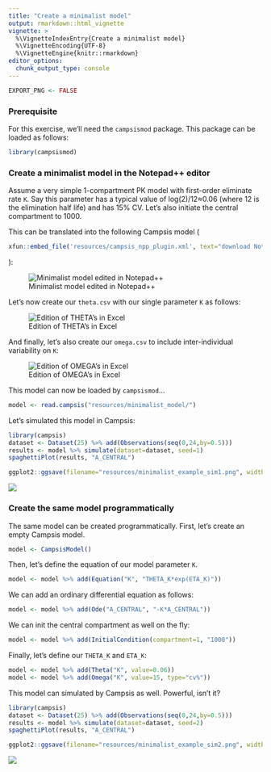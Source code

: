 ```yaml
---
title: "Create a minimalist model"
output: rmarkdown::html_vignette
vignette: >
  %\VignetteIndexEntry{Create a minimalist model}
  %\VignetteEncoding{UTF-8}
  %\VignetteEngine{knitr::rmarkdown}
editor_options: 
  chunk_output_type: console
---
```


```r
EXPORT_PNG <- FALSE
```

### Prerequisite

For this exercise, we'll need the `campsismod` package. This package can be loaded as follows:

```r
library(campsismod)
```

### Create a minimalist model in the Notepad++ editor

Assume a very simple 1-compartment PK model with first-order eliminate rate `K`. Say this parameter has a typical value of log(2)/12≈0.06 (where 12 is the elimination half life) and has 15% CV. Let's also initiate the central compartment to 1000.

This can be translated into the following Campsis model (
```r
xfun::embed_file('resources/campsis_npp_plugin.xml', text="download Notepad++ plugin for Campsis")
```
):

![Minimalist model edited in Notepad++](resources/notepad_plugin_example.png)
             
Let's now create our `theta.csv` with our single parameter `K` as follows:

![Edition of THETA's in Excel](resources/minimal_model_theta.png)
           
And finally, let's also create our `omega.csv` to include inter-individual variability on `K`:

![Edition of OMEGA's in Excel](resources/minimal_model_omega.png)
          
This model can now be loaded by `campsismod`...

```r
model <- read.campsis("resources/minimalist_model/")
```

Let's simulated this model in Campsis:

```r
library(campsis)
dataset <- Dataset(25) %>% add(Observations(seq(0,24,by=0.5)))
results <- model %>% simulate(dataset=dataset, seed=1)
spaghettiPlot(results, "A_CENTRAL")
```

```r
ggplot2::ggsave(filename="resources/minimalist_example_sim1.png", width=7, height=3, dpi=100)
```

![](resources/minimalist_example_sim1.png)

### Create the same model programmatically

The same model can be created programmatically. First, let's create an empty Campsis model.

```r
model <- CampsisModel()
```

Then, let's define the equation of our model parameter `K`.

```r
model <- model %>% add(Equation("K", "THETA_K*exp(ETA_K)"))
```

We can add an ordinary differential equation as follows:

```r
model <- model %>% add(Ode("A_CENTRAL", "-K*A_CENTRAL"))
```

We can init the central compartment as well on the fly:

```r
model <- model %>% add(InitialCondition(compartment=1, "1000"))
```

Finally, let's define our `THETA_K` and `ETA_K`:

```r
model <- model %>% add(Theta("K", value=0.06))
model <- model %>% add(Omega("K", value=15, type="cv%"))
```

This model can simulated by Campsis as well. Powerful, isn't it?

```r
library(campsis)
dataset <- Dataset(25) %>% add(Observations(seq(0,24,by=0.5)))
results <- model %>% simulate(dataset=dataset, seed=2)
spaghettiPlot(results, "A_CENTRAL")
```

```r
ggplot2::ggsave(filename="resources/minimalist_example_sim2.png", width=7, height=3, dpi=100)
```

![](resources/minimalist_example_sim2.png)
